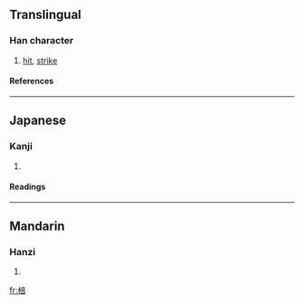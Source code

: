==Translingual==
===Han character===
{{Han char|rn=75|rad=木|as=08|sn=12|four=4096<sub>1</sub>|canj=木卜廿口 (DYTR)}}
# [[hit]], [[strike]]
====References====
{{Han ref|kx=0532.110|dkj=14930|dj=0920.180|hdz=21237.050|uh=68D3|ud=26835|bh=D9AB|bd=55723}}

----
==Japanese==
===Kanji===
{{ja-kanji|grade=|rs=木08}}
# {{defn|Japanese}} 
====Readings====
{{ja-readings|on=[[ほう]] (hō), [[ぼう]] (bō)|kun=[[つえ]] (tsue), [[ふみいた]] (fumiita)}}

----
==Mandarin==
===Hanzi===
{{cmn-hanzi|pin=[[pǒu]] (pou3)|wg=p'ou<sup>3</sup>}}
# {{defn|Mandarin}}

[[fr:棓]]